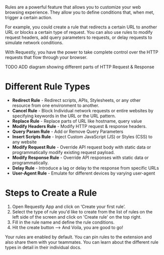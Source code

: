 Rules are a powerful feature that allows you to customize your web browsing experience. They allow you to define conditions that, when met, trigger a certain action. 

For example, you could create a rule that redirects a certain URL to another URL or blocks a certain type of request. You can also use rules to modify request headers, add query parameters to requests, or delay requests to simulate network conditions. 

With Requestly, you have the power to take complete control over the HTTP requests that flow through your browser.

TODO ADD diagram showing different parts of HTTP Request & Response

# Different Rule Types

- **Redirect Rule** - Redirect scripts, APIs, Stylesheets, or any other resource from one environment to another.
- **Cancel Rule** - Block Individual network requests or entire websites by specifying keywords in the URL or the URL pattern. 
- **Replace Rule** - Replace parts of URL like hostname, query value 
- **Modify Headers Rule** - Modify HTTP request & response headers. 
- **Query Param Rule** - Add or Remove Query Parameters 
- **Insert Scripts Rule** - Inject Custom JavaScript (JS) or Styles (CSS) to any website
- **Modify Request Rule** - Override API request body with static data or programmatically modify existing request payload.
- **Modify Response Rule** - Override API responses with static data or programmatically. 
- **Delay Rule** - Introduce a lag or delay to the response from specific URLs
- **User-Agent Rule** - Emulate for different devices by varying user-agent

# Steps to Create a Rule 
1. Open Requestly App and click on ‘Create your first rule’. 
2. Select the type of rule you'd like to create from the list of rules on the left side of the screen and click on 'Create rule' on the top right. 
3. Fill in the rule name and define the rule conditions. 
4. Hit the create button --> And Voila, you are good to go! 

Your rules are enabled by default. You can pin rules to the extension and also share them with your teammates. You can learn about the different rule types in detail in their individual docs. 